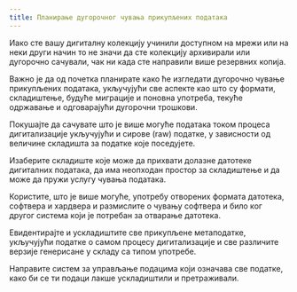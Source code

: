 ```yaml
---
title: Планирање дугорочног чувања прикупљених података
---
```

Иако сте вашу дигиталну колекцију учинили доступном на мрежи или на неки други начин то не значи да сте колекцију архивирали или дугорочно сачували, чак ни када сте направили више резервних копија.

Важно је да од почетка планирате како ће изгледати дугорочно чување прикупљених података, укључујући све аспекте као што су формати, складиштење, будуће миграције и поновна употреба, текуће одржавање и одговарајући дугорочни трошкови.

Покушајте да сачувате што је више могуће података током процеса дигитализације укључујући и сирове (raw) податке, у зависности од величине складишта за податке које поседујете.

Изаберите складиште које може да прихвати долазне датотеке дигиталних података, да има неопходан простор за складиштење и да може да пружи услугу чувања података.

Користите, што је више могуће, употребу отворених формата датотека, софтвера и хардвера и размислите о чувању софтвера и било ког другог система који је потребан за отварање датотека.

Евидентирајте и ускладиштите све прикупљене метаподатке, укључујући податке о самом процесу дигитализације и све различите верзије генерисане у складу са типом употребе.

Направите систем за управљање подацима који означава све податке, како би се ти подаци лакше ускладиштили и претраживали.
